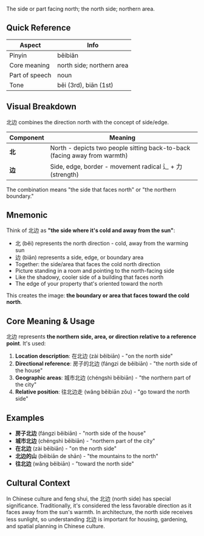 The side or part facing north; the north side; northern area.

## Quick Reference

| Aspect         | Info                        |
| -------------- | --------------------------- |
| Pinyin         | běibiān                     |
| Core meaning   | north side; northern area   |
| Part of speech | noun                        |
| Tone           | běi (3rd), biān (1st)       |

## Visual Breakdown

北边 combines the direction north with the concept of side/edge.

| Component | Meaning                                                    |
| --------- | ---------------------------------------------------------- |
| **北**    | North - depicts two people sitting back-to-back (facing away from warmth) |
| **边**    | Side, edge, border - movement radical 辶 + 力 (strength) |

The combination means "the side that faces north" or "the northern boundary."

## Mnemonic

Think of 北边 as **"the side where it's cold and away from the sun"**:

- 北 (běi) represents the north direction - cold, away from the warming sun
- 边 (biān) represents a side, edge, or boundary area
- Together: the side/area that faces the cold north direction
- Picture standing in a room and pointing to the north-facing side
- Like the shadowy, cooler side of a building that faces north
- The edge of your property that's oriented toward the north

This creates the image: **the boundary or area that faces toward the cold north**.

## Core Meaning & Usage

北边 represents **the northern side, area, or direction relative to a reference point**. It's used:

1. **Location description**: 在北边 (zài běibiān) - "on the north side"
2. **Directional reference**: 房子的北边 (fángzi de běibiān) - "the north side of the house"
3. **Geographic areas**: 城市北边 (chéngshì běibiān) - "the northern part of the city"
4. **Relative position**: 往北边走 (wǎng běibiān zǒu) - "go toward the north side"

## Examples

- **房子北边** (fángzi běibiān) - "north side of the house"
- **城市北边** (chéngshì běibiān) - "northern part of the city"
- **在北边** (zài běibiān) - "on the north side"
- **北边的山** (běibiān de shān) - "the mountains to the north"
- **往北边** (wǎng běibiān) - "toward the north side"

## Cultural Context

In Chinese culture and feng shui, the 北边 (north side) has special significance. Traditionally, it's considered the less favorable direction as it faces away from the sun's warmth. In architecture, the north side receives less sunlight, so understanding 北边 is important for housing, gardening, and spatial planning in Chinese culture.

